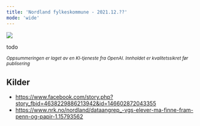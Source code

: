 ```yaml
---
title: 'Nordland fylkeskommune - 2021.12.??'
mode: 'wide'
---
```


<Frame>
<img src="/images/nordland-fylkeskommune.png" />
</Frame>

todo

<sup><i>Oppsummeringen er laget av en KI-tjeneste fra OpenAI. Innholdet er kvalitetssikret før publisering</i></sup>

## Kilder
- https://www.facebook.com/story.php?story_fbid=4638229886213942&id=146602872043355
- https://www.nrk.no/nordland/dataangrep_-vgs-elever-ma-finne-fram-penn-og-papir-1.15793562
